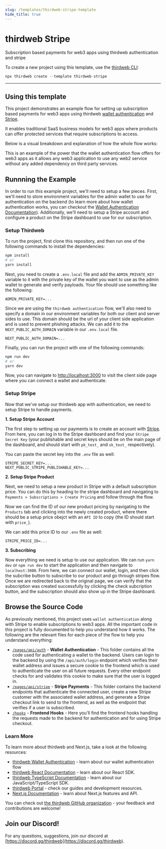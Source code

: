 ```yaml
---
slug: /templates/thirdweb-stripe-template
hide_title: true
---
```



# thirdweb Stripe

Subscription based payments for web3 apps using thirdweb authentication and stripe

To create a new project using this template, use the [thirdweb CLI](/thirdweb-cli):

```jsx
npx thirdweb create --template thirdweb-stripe
```

<div
  style={{
    display: "flex",
    flexDirection: "row",
    gap: "2%",
    marginBottom: 32,
    width: "100%",
    alignItems: "center",
    justifyContent: "center",
    marginTop: 16,
  }}
>
  <ViewCodeButton
    link="https://github.com/thirdweb-example/thirdweb-stripe"
    name="thirdweb-stripe"
  />
</div>

---

## Using this template

This project demonstrates an example flow for setting up subscription based payments for web3 apps using thirdweb [wallet authentication](https://portal.thirdweb.com/advanced-features/wallet-authentication) and [Stripe](https://stripe.com).

It enables traditional SaaS business models for web3 apps where products can offer protected services that require subscriptions to access.

Below is a visual breakdown and explanation of how the whole flow works:

This is an example of the power that the wallet authentication flow offers for web3 apps as it allows any web3 application to use any web2 service without any added dependency on third party services.

## Runnning the Example

In order to run this example project, we'll need to setup a few pieces. First, we'll need to store environment variables for the admin wallet to use for authentication on the backend (to learn more about how wallet authentication works, you can checkout the [Wallet Authentication Documentation](https://portal.thirdweb.com/advanced-features/wallet-authentication)). Additionally, we'll need to setup a Stripe account and configure a product on the Stripe dashboard to use for our subscription.

### Setup Thirdweb

To run the project, first clone this repository, and then run one of the following commands to install the dependencies:

```bash
npm install
# or
yarn install
```

Next, you need to create a `.env.local` file and add the `ADMIN_PRIVATE_KEY` variable to it with the private key of the wallet you want to use as the admin wallet to generate and verify payloads. Your file should use something like the following:

```.env
ADMIN_PRIVATE_KEY=...
```

Since we are using the `thirdweb authentication` flow, we'll also need to specify a domain in our environment variables for both our client and server sides to use. This domain should be the url of your client side application and is used to prevent phishing attacks. We can add it to the `NEXT_PUBLIC_AUTH_DOMAIN` variable in our `.env.local` file.

```.env
NEXT_PUBLIC_AUTH_DOMAIN=...
```

Finally, you can run the project with one of the following commands:

```bash
npm run dev
# or
yarn dev
```

Now, you can navigate to [http://localhost:3000](http://localhost:3000) to visit the client side page where you can connect a wallet and authenticate.

### Setup Stripe

Now that we've setup our thirdweb app with authentication, we need to setup Stripe to handle payments.

**1. Setup Stripe Account**

The first step to setting up our payments is to create an account with [Stripe](https://stripe.com). From here, you can log in to the Stripe dashboard and find your `Stripe Secret Key` (your publishable and secret keys should be on the main page of the dashboard, and should start with `pk_test_` and `sk_test_` respectively).

You can paste the secret key into the `.env` file as well:

```.env
STRIPE_SECRET_KEY=...
NEXT_PUBLIC_STRIPE_PUBLISHABLE_KEY=...
```

**2. Setup Stripe Product**

Next, we need to setup a new product in Stripe with a default subscription price. You can do this by heading to the stripe dashboard and navigating to `Payments > Subscriptions > Create Pricing` and follow through the flow.

Now we can find the ID of our new product pricing by navigating to the `Products` tab and clicking into the newly created product, where there should be a setup price obejct with an `API ID` to copy (the ID should start with `price_`).

We can add this price ID to our `.env` file as well:

```.env
STRIPE_PRICE_ID=...
```

**3. Subscribing**

Now everything we need is setup to use our application. We can run `yarn dev` or `npm run dev` to start the application and then navigate to `localhost:3000`. From here, we can connect our wallet, login, and then click the subcribe button to subscribe to our product and go through stripes flow. Once we are redirected back to the original page, we can verify that the subscription was created successfully by clicking the check subcription button, and the subscription should also show up in the Stripe dashboard.

## Browse the Source Code

As previously mentioned, this project uses `wallet authentication` along with Stripe to enable subscriptions to web3 apps. All the important code in this project is fully documented to help you understand how it works. The following are the relevant files for each piece of the flow to help you understand everything:

- [`/pages/api/auth`](/pages/api/auth) - **Wallet Authentication** - This folder contains all the code used for authenticating a wallet to the backend. Users can login to the backend by using the `/api/auth/login` endpoint which verifies their wallet address and issues a secure cookie to the frontend which is used to authenticate the user on all future requests. Every other endpoint checks for and validates this cookie to make sure that the user is logged in.
- [`/pages/api/stripe`](/pages/api/stripe) - **Stripe Payments** - This folder contains the backend endpoints that authenticate the connected user, create a new Stripe customer with the associated wallet address, and generate a Stripe checkout link to send to the frontend, as well as the endpoint that verifies if a user is subscribed.
- [`/hooks`](/hooks) - **Frontend Hooks** - Here you'll find the frontend hooks handling the requests made to the backend for authentication and for using Stripe checkout.

### Learn More

To learn more about thirdweb and Next.js, take a look at the following resources:

- [thirdweb Wallet Authentication](https://portal.thirdweb.com/advanced-features/wallet-authentication) - learn about our wallet authentication flow
- [thirdweb React Documentation](https://docs.thirdweb.com/react) - learn about our React SDK.
- [thirdweb TypeScript Documentation](https://docs.thirdweb.com/typescript) - learn about our JavaScript/TypeScript SDK.
- [thirdweb Portal](https://docs.thirdweb.com) - check our guides and development resources.
- [Next.js Documentation](https://nextjs.org/docs) - learn about Next.js features and API.

You can check out [the thirdweb GitHub organization](https://github.com/thirdweb-dev) - your feedback and contributions are welcome!

## Join our Discord!

For any questions, suggestions, join our discord at [https://discord.gg/thirdweb](https://discord.gg/thirdweb).
